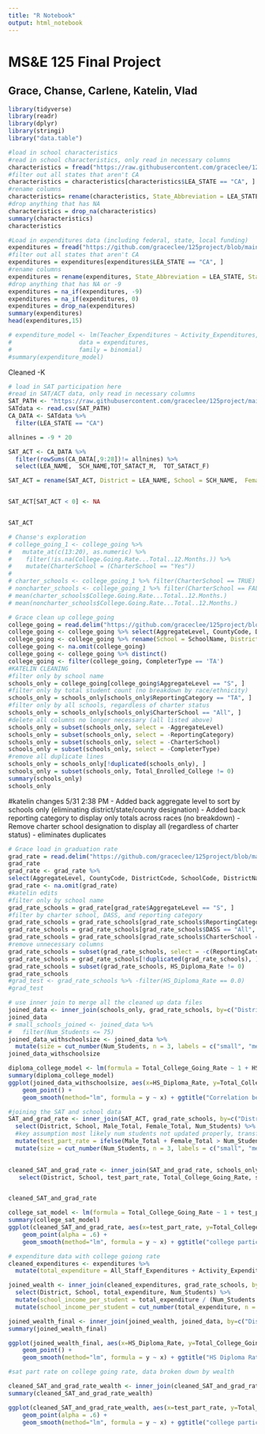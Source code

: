 ```yaml
---
title: "R Notebook"
output: html_notebook
---
```


# MS&E 125 Final Project
## Grace, Chanse, Carlene, Katelin, Vlad

```r
library(tidyverse)
library(readr)
library(dplyr)
library(stringi)
library("data.table") 
```


```r
#load in school characteristics
#read in school characteristics, only read in necessary columns
characteristics = fread("https://raw.githubusercontent.com/graceclee/125project/main/School%20Characteristics.csv", select = c("LEA_STATE","LEA_STATE_NAME","LEA_NAME","SCH_NAME","SCH_GRADE_G09", "SCH_GRADE_G10", "SCH_GRADE_G11", "SCH_GRADE_G12"))
#filter out all states that aren't CA
characteristics = characteristics[characteristics$LEA_STATE == "CA", ]
#rename columns
characteristics= rename(characteristics, State_Abbreviation = LEA_STATE, State = LEA_STATE_NAME, District = LEA_NAME, School = SCH_NAME, Grades_Stu_Enrolled_9 = SCH_GRADE_G09, Grades_Stu_Enrolled_10 = SCH_GRADE_G10, Grades_Stu_Enrolled_11 = SCH_GRADE_G11, Grades_Stu_Enrolled_12 = SCH_GRADE_G12)
#drop anything that has NA
characteristics = drop_na(characteristics)
summary(characteristics)
characteristics 
```

```r
#Load in expenditures data (including federal, state, local funding)
expenditures = fread("https://github.com/graceclee/125project/blob/main/School%20Expenditures.csv?raw=true", select = c("LEA_STATE","LEA_STATE_NAME","LEA_NAME","SCH_NAME","SCH_SAL_TEACH_WFED", "SCH_SAL_ADM_WFED", "SCH_SAL_TOTPERS_WFED", "SCH_NPE_WFED"))
#filter out all states that aren't CA
expenditures = expenditures[expenditures$LEA_STATE == "CA", ]
#rename columns 
expenditures = rename(expenditures, State_Abbreviation = LEA_STATE, State = LEA_STATE_NAME, District = LEA_NAME, School = SCH_NAME, Teacher_Expenditures = SCH_SAL_TEACH_WFED, Admin_Expenditures = SCH_SAL_ADM_WFED, All_Staff_Expenditures = SCH_SAL_TOTPERS_WFED, Activity_Expenditures = SCH_NPE_WFED)
#drop anything that has NA or -9
expenditures = na_if(expenditures, -9)
expenditures = na_if(expenditures, 0)
expenditures = drop_na(expenditures)
summary(expenditures)
head(expenditures,15)

# expenditure_model <- lm(Teacher_Expenditures ~ Activity_Expenditures, 
#                   data = expenditures,
#                   family = binomial)
#summary(expenditure_model)

```

Cleaned -K
```r
# load in SAT participation here
#read in SAT/ACT data, only read in necessary columns
SAT_PATH <- "https://raw.githubusercontent.com/graceclee/125project/main/SAT%20and%20ACT.csv"
SATdata <- read.csv(SAT_PATH)
CA_DATA <- SATdata %>% 
  filter(LEA_STATE == "CA") 

allnines = -9 * 20

SAT_ACT <- CA_DATA %>%
  filter(rowSums(CA_DATA[,9:28])!= allnines) %>% 
  select(LEA_NAME,  SCH_NAME,TOT_SATACT_M,  TOT_SATACT_F)

SAT_ACT = rename(SAT_ACT, District = LEA_NAME, School = SCH_NAME,  Female_Total = TOT_SATACT_F, Male_Total = TOT_SATACT_M)


SAT_ACT[SAT_ACT < 0] <- NA


SAT_ACT
```




```r
# Chanse's exploration
# college_going_1 <- college_going %>% 
#   mutate_at(c(13:20), as.numeric) %>%
#    filter(!is.na(College.Going.Rate...Total..12.Months.)) %>%
#    mutate(CharterSchool = (CharterSchool == "Yes"))
# 
# charter_schools <- college_going_1 %>% filter(CharterSchool == TRUE)
# noncharter_schools <- college_going_1 %>% filter(CharterSchool == FALSE)
# mean(charter_schools$College.Going.Rate...Total..12.Months.)
# mean(noncharter_schools$College.Going.Rate...Total..12.Months.)
```

```r
# Grace clean up college_going 
college_going = read.delim("https://github.com/graceclee/125project/blob/main/collegegoing.txt?raw=true", na.strings=c("","*", "NA"))
college_going <- college_going %>% select(AggregateLevel, CountyCode, DistrictCode, SchoolCode, DistrictName, SchoolName, CharterSchool, ReportingCategory, CompleterType, High.School.Completers, Enrolled.In.College...Total..12.Months., College.Going.Rate...Total..12.Months., Enrolled.In.State..12.Months.,Enrolled.Out.of.State..12.Months.) 
college_going <- college_going %>% rename(School = SchoolName, District = DistrictName, Total_Enrolled_College = Enrolled.In.College...Total..12.Months., Total_College_Going_Rate = College.Going.Rate...Total..12.Months., Total_Enrolled_In_State = Enrolled.In.State..12.Months., Total_Enrolled_Out_State = Enrolled.Out.of.State..12.Months.)
college_going <- na.omit(college_going)
college_going <- college_going %>% distinct()
college_going <- filter(college_going, CompleterType == 'TA')
#KATELIN CLEANING
#filter only by school name
schools_only = college_going[college_going$AggregateLevel == "S", ]
#filter only by total student count (no breakdown by race/ethnicity)
schools_only = schools_only[schools_only$ReportingCategory == "TA", ]
#filter only by all schools, regardless of charter status
schools_only = schools_only[schools_only$CharterSchool == "All", ]
#delete all columns no longer necessary (all listed above)
schools_only = subset(schools_only, select = -AggregateLevel)
schools_only = subset(schools_only, select = -ReportingCategory)
schools_only = subset(schools_only, select = -CharterSchool)
schools_only = subset(schools_only, select = -CompleterType)
#remove all duplicate lines
schools_only = schools_only[!duplicated(schools_only), ]
schools_only = subset(schools_only, Total_Enrolled_College != 0)
summary(schools_only)
schools_only
```


#katelin changes 5/31 2:38 PM 
- Added back aggregate level to sort by schools only (eliminating district/state/county designation)
- Added back reporting category to display only totals across races (no breakdown)
- Remove charter school designation to display all (regardless of charter status) - eliminates duplicates

```r
# Grace load in graduation rate
grad_rate = read.delim("https://github.com/graceclee/125project/blob/main/graduationrate.txt?raw=true", na.strings=c("","*", "NA"))
grad_rate
grad_rate <- grad_rate %>% 
select(AggregateLevel, CountyCode, DistrictCode, SchoolCode, DistrictName, SchoolName, CharterSchool, DASS, ReportingCategory, CohortStudents, Regular.HS.Diploma.Graduates..Count.,Regular.HS.Diploma.Graduates..Rate.) %>% rename(School=SchoolName, District=DistrictName,Num_Students = CohortStudents, HS_Diploma_Count = Regular.HS.Diploma.Graduates..Count., HS_Diploma_Rate = Regular.HS.Diploma.Graduates..Rate.)
grad_rate <- na.omit(grad_rate)
#katelin edits
#filter only by school name
grad_rate_schools = grad_rate[grad_rate$AggregateLevel == "S", ]
#filter by charter school, DASS, and reporting category
grad_rate_schools = grad_rate_schools[grad_rate_schools$ReportingCategory == "TA", ]
grad_rate_schools = grad_rate_schools[grad_rate_schools$DASS == "All", ]
grad_rate_schools = grad_rate_schools[grad_rate_schools$CharterSchool == "All", ]
#remove unnecessary columns
grad_rate_schools = subset(grad_rate_schools, select = -c(ReportingCategory, AggregateLevel, DASS, CharterSchool))
grad_rate_schools = grad_rate_schools[!duplicated(grad_rate_schools), ]
grad_rate_schools = subset(grad_rate_schools, HS_Diploma_Rate != 0)
grad_rate_schools
#grad_test <- grad_rate_schools %>% -filter(HS_Diploma_Rate == 0.0)
#grad_test
```

```r
# use inner join to merge all the cleaned up data files 
joined_data <- inner_join(schools_only, grad_rate_schools, by=c("DistrictCode", "SchoolCode", "CountyCode", "District", "School"))
joined_data
# small_schools_joined <- joined_data %>% 
#   filter(Num_Students <= 75)
joined_data_withschoolsize <- joined_data %>%
  mutate(size = cut_number(Num_Students, n = 3, labels = c("small", "medium","large"))) 
joined_data_withschoolsize
```

```r
diploma_college_model <- lm(formula = Total_College_Going_Rate ~ 1 + HS_Diploma_Rate, data = joined_data_withschoolsize)
summary(diploma_college_model)
ggplot(joined_data_withschoolsize, aes(x=HS_Diploma_Rate, y=Total_College_Going_Rate, , color = size)) +
    geom_point() + 
    geom_smooth(method="lm", formula = y ~ x) + ggtitle("Correlation between HS Diploma Rate and College Going Rate") + xlab("High School Diploma Rate") +ylab("Total College Going Rate")
```

```r
#joining the SAT and school data 
SAT_and_grad_rate <- inner_join(SAT_ACT, grad_rate_schools, by=c("District", "School"))  %>% 
  select(District, School, Male_Total, Female_Total, Num_Students) %>%
  #key assumption most likely num students not updated properly, transfers etc. 
  mutate(test_part_rate = ifelse(Male_Total + Female_Total > Num_Students, 100, (Male_Total + Female_Total)/Num_Students * 100) ) %>% 
  mutate(size = cut_number(Num_Students, n = 3, labels = c("small", "medium","large"))) 
  

cleaned_SAT_and_grad_rate <- inner_join(SAT_and_grad_rate, schools_only, by=c("District", "School")) %>% 
   select(District, School, test_part_rate, Total_College_Going_Rate, size)


cleaned_SAT_and_grad_rate

```
```r
college_sat_model <- lm(formula = Total_College_Going_Rate ~ 1 + test_part_rate, data = cleaned_SAT_and_grad_rate)
summary(college_sat_model)
ggplot(cleaned_SAT_and_grad_rate, aes(x=test_part_rate, y=Total_College_Going_Rate, color = size)) +
    geom_point(alpha = .6) + 
    geom_smooth(method="lm", formula = y ~ x) + ggtitle("college participation based on school SAT part rate") + xlab("SAT part rate") +ylab("Total College Going Rate")
```

```r
# expenditure data with college goiong rate 
cleaned_expenditures <- expenditures %>% 
  mutate(total_expenditure = All_Staff_Expenditures + Activity_Expenditures) 

joined_wealth <- inner_join(cleaned_expenditures, grad_rate_schools, by=c("District", "School"))  %>% 
  select(District, School, total_expenditure, Num_Students) %>% 
  mutate(school_income_per_student = total_expenditure / (Num_Students * 4)) %>% 
  mutate(school_income_per_student = cut_number(total_expenditure, n = 3, labels = c("lower", "middle","upper")))

joined_wealth_final <- inner_join(joined_wealth, joined_data, by=c("District", "School"))
summary(joined_wealth_final)

ggplot(joined_wealth_final, aes(x=HS_Diploma_Rate, y=Total_College_Going_Rate, , color = school_income_per_student)) +
    geom_point() + 
    geom_smooth(method="lm", formula = y ~ x) + ggtitle("HS Diploma Rate and College Going Rate by school wealth per student") + xlab("High School Diploma Rate") +ylab("Total College Going Rate")
```

```r
#sat part rate on college going rate, data broken down by wealth 

cleaned_SAT_and_grad_rate_wealth <- inner_join(cleaned_SAT_and_grad_rate, joined_wealth_final, by=c("District", "School"))
summary(cleaned_SAT_and_grad_rate_wealth)

ggplot(cleaned_SAT_and_grad_rate_wealth, aes(x=test_part_rate, y=Total_College_Going_Rate.x, color = school_income_per_student)) +
    geom_point(alpha = .6) + 
    geom_smooth(method="lm", formula = y ~ x) + ggtitle("college participation based on school SAT part rate with school expenditure") + xlab("SAT part rate") +ylab("Total College Going Rate")
```
    
